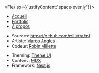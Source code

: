 <footer>

<Flex sx={{justifyContent:"space-evenly"}}>

<Box>

- [Accueil](/)
- [Portfolio](/portfolio)
- [A propos](/about)

</Box>

<Box>

- Sources: <https://github.com/millette/tpf>
- Artiste: [Marco Angles](https://iftbqp.com/)
- Codeur: [Robin Millette](http://robin.millette.info/)

</Box>

<Box>

- Theming: [Theme UI](https://theme-ui.com/)
- Contenu: [MDX](https://mdxjs.com/)
- Framework: [Next.js](https://nextjs.org/)

</Box>

</Flex>

</footer>
